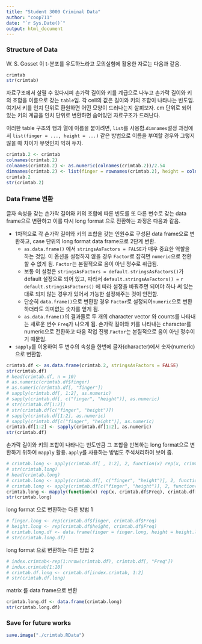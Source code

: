 ```yaml
---
title: "Student 3000 Criminal Data"
author: "coop711"
date: "`r Sys.Date()`"
output: html_document
---
```


### Structure of Data

W. S. Gosset 이 t-분포를 유도하느라고 모의실험에 활용한 자료는 다음과 같음.

```r
crimtab
str(crimtab)
```

자료구조에서 살필 수 있다시피 손가락 길이와 키를 계급으로 나누고 손가락 길이와 키의 조합을 이름으로 갖는 `table`임. 각 cell의 값은 길이와 키의 조합이 나타나는 빈도임. 여기서 키를 인치 단위로 환원하면 어떤 모양이 드러나는지 살펴보자. 
cm 단위로 되어 있는 키의 계급을 인치 단위로 변환하면 숨어있던 자료구조가 드러난다.

이러한 table 구조의 행과 열에 이름을 붙이려면, `list`를 사용함.`dimnames`설정 과정에서 `list(finger = ..., height = ...)` 같은 방법으로 이름을 부여할 경우와 그렇지 않을 때 차이가 무엇인지 익혀 두자.

```r
crimtab.2 <- crimtab
colnames(crimtab.2)
colnames(crimtab.2) <- as.numeric(colnames(crimtab.2))/2.54
dimnames(crimtab.2) <- list(finger = rownames(crimtab.2), height = colnames(crimtab.2))
crimtab.2
str(crimtab.2)
```

### Data Frame 변환

글자 속성을 갖는 손가락 길이와 키의 조합에 따른 빈도를 또 다른 변수로 갖는 data frame으로 변환하고 이를 다시 long format 으로 전환하는 과정은 다음과 같음.

* 1차적으로 각 손가락 길이와 키의 조합을 갖는 인원수로 구성된 data frame으로 변환하고, case 단위의 long format data frame으로 2단계 변환. 
    + `as.data.frame()` 에서 `stringsAsFactors = FALSE`가 매우 중요한 역할을 하는 것임. 이 옵션을 설정하지 않을 경우 `Factor`로 잡히면 `numeric`으로 전환할 수 없게 됨. `Factor`는 본질적으로 음이 아닌 정수로 취급됨.
    + 보통 이 설정은 `stringsAsFactors = default.stringsAsFactors()`가 default 설정으로 되어 있고, 따라서 `default.stringsAsFactors() = ` `r default.stringsAsFactors()` 에 따라 설정을 바꿔주면 되어야 하나 써 있는 대로 되지 않는 경우가 있어서 가능한 설정해주는 것이 안전함.
    + 단순히 `data.frame()`으로 변환할 경우 `Factor`로 설정되어`numeric`으로 변환하더라도 의미없는 숫자를 얻게 됨. 
    + `as.data.frame()`의 결과물로 두 개의 character vector 와 counts를 나타내는 새로운 변수 `Freq`가 나오게 됨. 손가락 길이와 키를 나타내는 character를 numeric으로 전환하고 다음 작업 진행.`Factor`는 본질적으로 음이 아닌 정수이기 때문임.

* `sapply`를 이용하여 두 변수의 속성을 한번에 글자(character)에서 숫자(numeric)으로 변환함.

```r
crimtab.df <- as.data.frame(crimtab.2, stringsAsFactors = FALSE)
str(crimtab.df)
# head(crimtab.df, n = 10)
# as.numeric(crimtab.df$finger)
# as.numeric(crimtab.df[, "finger"])
# sapply(crimtab.df[, 1:2], as.numeric)
# sapply(crimtab.df[, c("finger", "height")], as.numeric)
# str(crimtab.df[1:2])
# str(crimtab.df[c("finger", "height")])
# sapply(crimtab.df[1:2], as.numeric)
# sapply(crimtab.df[c("finger", "height")], as.numeric)
crimtab.df[1:2] <- sapply(crimtab.df[1:2], as.numeric)
str(crimtab.df)
```

손가락 길이와 키의 조합이 나타나는 빈도만큼 그 조합을 반복하는 long format으로 변환하기 위하여 `mapply` 활용. `apply`를 사용하는 방법도 주석처리하여 보여 줌.

```r
# crimtab.long <- apply(crimtab.df[ , 1:2], 2, function(x) rep(x, crimtab.df[ , 3]))
# str(crimtab.long)
# head(crimtab.long)
# crimtab.long <- apply(crimtab.df[, c("finger", "height")], 2, function(x) rep(x, crimtab.df[ , "Freq"]))
# crimtab.long <- apply(crimtab.df[c("finger", "height")], 2, function(x) rep(x, crimtab.df[ , "Freq"]))
crimtab.long <- mapply(function(x) rep(x, crimtab.df$Freq), crimtab.df[c("finger", "height")])
str(crimtab.long)
```

long format 으로 변환하는 다른 방법 1

```r
# finger.long <- rep(crimtab.df$finger, crimtab.df$Freq)
# height.long <- rep(crimtab.df$height, crimtab.df$Freq)
# crimtab.long.df <- data.frame(finger = finger.long, height = height.long)
# str(crimtab.long.df)
```
long format 으로 변환하는 다른 방법 2

```r
# index.crimtab<-rep(1:nrow(crimtab.df), crimtab.df[, "Freq"])
# index.crimtab[1:10]
# crimtab.df.long <- crimtab.df[index.crimtab, 1:2]
# str(crimtab.df.long)
```
matrix 를 data frame으로 변환

```r
crimtab.long.df <- data.frame(crimtab.long)
str(crimtab.long.df)
```

### Save for future works

```r
save.image("./crimtab.RData")
```